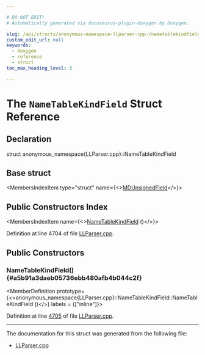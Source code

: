 ```yaml
---

# DO NOT EDIT!
# Automatically generated via docusaurus-plugin-doxygen by Doxygen.

slug: /api/structs/anonymous-namespace-llparser-cpp-/nametablekindfield
custom_edit_url: null
keywords:
  - doxygen
  - reference
  - struct
toc_max_heading_level: 3

---
```





# The `NameTableKindField` Struct Reference

<DoxygenPage pluginConfig={pluginConfig}>



## Declaration

<CodeBlock>struct anonymous_namespace{LLParser.cpp}::NameTableKindField</CodeBlock>

## Base struct

<MembersIndex>

<MembersIndexItem
  type="struct"
  name={<><a href="/docs/api/structs/anonymous-namespace-llparser-cpp-/mdunsignedfield">MDUnsignedField</a></>}>
</MembersIndexItem>

</MembersIndex>

## Public Constructors Index

<MembersIndex>

<MembersIndexItem
  name={<><a href="#a5b91a3daeb05736ebb480afb4b044c2f">NameTableKindField</a> ()</>}>
</MembersIndexItem>

</MembersIndex>


Definition at line 4704 of file <a href="/docs/api/files/lib/lib/asmparser/llparser-cpp">LLParser.cpp</a>.

<SectionDefinition>

## Public Constructors

### NameTableKindField() {#a5b91a3daeb05736ebb480afb4b044c2f}

<MemberDefinition
  prototype={<>anonymous&#95;namespace&#123;LLParser.cpp&#125;::NameTableKindField::NameTableKindField ()</>}
  labels = {["inline"]}>

Definition at line <a href="/docs/api/files/lib/lib/asmparser/llparser-cpp/#l04705">4705</a> of file <a href="/docs/api/files/lib/lib/asmparser/llparser-cpp">LLParser.cpp</a>.
</MemberDefinition>

</SectionDefinition>

<hr/>

The documentation for this struct was generated from the following file:

<ul>
<li><a href="/docs/api/files/lib/lib/asmparser/llparser-cpp">LLParser.cpp</a></li>
</ul>

</DoxygenPage>
